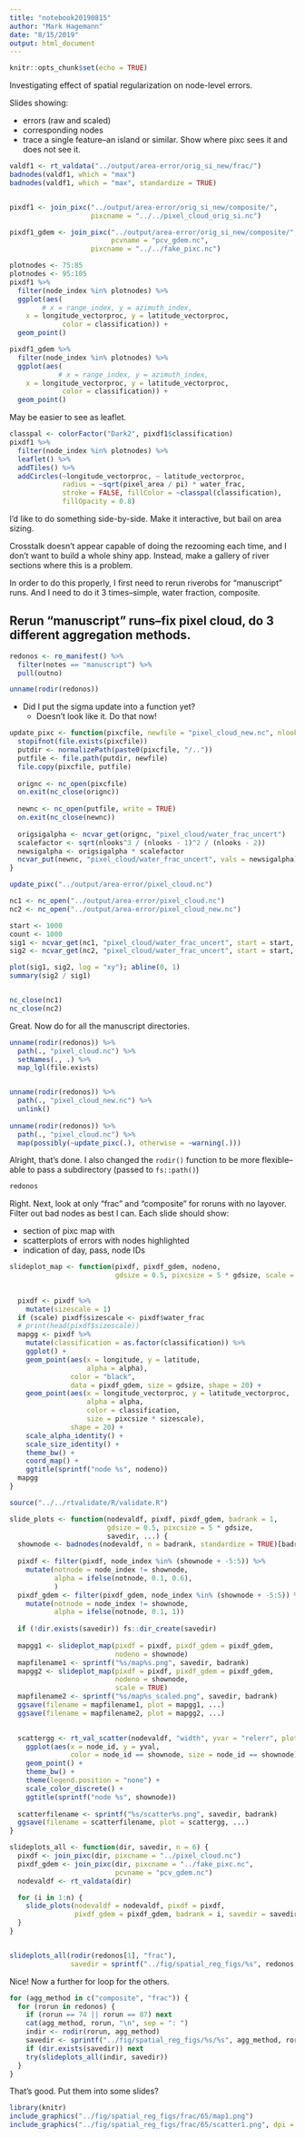 ```yaml
---
title: "notebook20190815"
author: "Mark Hagemann"
date: "8/15/2019"
output: html_document
---
```


```r
knitr::opts_chunk$set(echo = TRUE)
```

Investigating effect of spatial regularization on node-level errors.

Slides showing:

- errors (raw and scaled)
- corresponding nodes
- trace a single feature--an island or similar. Show where pixc sees it and does not see it.


```r
valdf1 <- rt_valdata("../output/area-error/orig_si_new/frac/")
badnodes(valdf1, which = "max")
badnodes(valdf1, which = "max", standardize = TRUE)


pixdf1 <- join_pixc("../output/area-error/orig_si_new/composite/", 
                    pixcname = "../../pixel_cloud_orig_si.nc")

pixdf1_gdem <- join_pixc("../output/area-error/orig_si_new/composite/", 
                         pcvname = "pcv_gdem.nc",
                    pixcname = "../../fake_pixc.nc")

plotnodes <- 75:85
plotnodes <- 95:105
pixdf1 %>% 
  filter(node_index %in% plotnodes) %>% 
  ggplot(aes(
        # x = range_index, y = azimuth_index, 
    x = longitude_vectorproc, y = latitude_vectorproc,
             color = classification)) + 
  geom_point()

pixdf1_gdem %>% 
  filter(node_index %in% plotnodes) %>% 
  ggplot(aes(
            # x = range_index, y = azimuth_index, 
    x = longitude_vectorproc, y = latitude_vectorproc,
             color = classification)) + 
  geom_point()
```

May be easier to see as leaflet. 

```r

classpal <- colorFactor("Dark2", pixdf1$classification)
pixdf1 %>% 
  filter(node_index %in% plotnodes) %>% 
  leaflet() %>% 
  addTiles() %>% 
  addCircles(~longitude_vectorproc, ~ latitude_vectorproc,
             radius = ~sqrt(pixel_area / pi) * water_frac,
             stroke = FALSE, fillColor = ~classpal(classification),
             fillOpacity = 0.8)

```

I'd like to do something side-by-side. Make it interactive, but bail on area sizing.

Crosstalk doesn't appear capable of doing the rezooming each time, and I don't want to build a whole shiny app. Instead, make a gallery of river sections where this is a problem. 

In order to do this properly, I first need to rerun riverobs for "manuscript" runs. And I need to do it 3 times--simple, water fraction, composite.



## Rerun "manuscript" runs--fix pixel cloud, do 3 different aggregation methods. 

```r
redonos <- ro_manifest() %>% 
  filter(notes == "manuscript") %>% 
  pull(outno)

unname(rodir(redonos))

```


- Did I put the sigma update into a function yet?
  - Doesn't look like it. Do that now!
  
```r
update_pixc <- function(pixcfile, newfile = "pixel_cloud_new.nc", nlooks = 4) {
  stopifnot(file.exists(pixcfile))
  putdir <- normalizePath(paste0(pixcfile, "/.."))
  putfile <- file.path(putdir, newfile)
  file.copy(pixcfile, putfile)
  
  orignc <- nc_open(pixcfile)
  on.exit(nc_close(orignc))
  
  newnc <- nc_open(putfile, write = TRUE)
  on.exit(nc_close(newnc))
  
  origsigalpha <- ncvar_get(orignc, "pixel_cloud/water_frac_uncert")
  scalefactor <- sqrt(nlooks^3 / (nlooks - 1)^2 / (nlooks - 2))
  newsigalpha <- origsigalpha * scalefactor
  ncvar_put(newnc, "pixel_cloud/water_frac_uncert", vals = newsigalpha)
}

update_pixc("../output/area-error/pixel_cloud.nc")

nc1 <- nc_open("../output/area-error/pixel_cloud.nc")
nc2 <- nc_open("../output/area-error/pixel_cloud_new.nc")

start <- 1000
count <- 1000
sig1 <- ncvar_get(nc1, "pixel_cloud/water_frac_uncert", start = start, count = count)
sig2 <- ncvar_get(nc2, "pixel_cloud/water_frac_uncert", start = start, count = count)

plot(sig1, sig2, log = "xy"); abline(0, 1)
summary(sig2 / sig1)


nc_close(nc1)
nc_close(nc2)

```

Great. Now do for all the manuscript directories.


```r
unname(rodir(redonos)) %>% 
  path(., "pixel_cloud.nc") %>% 
  setNames(., .) %>% 
  map_lgl(file.exists)


unname(rodir(redonos)) %>% 
  path(., "pixel_cloud_new.nc") %>% 
  unlink()
  
unname(rodir(redonos)) %>% 
  path(., "pixel_cloud.nc") %>% 
  map(possibly(~update_pixc(.), otherwise = ~warning(.)))
```

Alright, that's done. I also changed the `rodir()` function to be more flexible--able to pass a subdirectory (passed to `fs::path()`)

```r
redonos
```

Right. Next, look at only "frac" and "composite" for roruns with no layover. Filter out bad nodes as best I can. Each slide should show: 

- section of pixc map with
- scatterplots of errors with nodes highlighted
- indication of day, pass, node IDs


```r

slideplot_map <- function(pixdf, pixdf_gdem, nodeno, 
                          gdsize = 0.5, pixcsize = 5 * gdsize, scale = FALSE) {
  
  
  pixdf <- pixdf %>% 
    mutate(sizescale = 1)
  if (scale) pixdf$sizescale <- pixdf$water_frac
  # print(head(pixdf$sizescale))
  mapgg <- pixdf %>% 
    mutate(classification = as.factor(classification)) %>% 
    ggplot() + 
    geom_point(aes(x = longitude, y = latitude,
                   alpha = alpha),
               color = "black",
               data = pixdf_gdem, size = gdsize, shape = 20) +
    geom_point(aes(x = longitude_vectorproc, y = latitude_vectorproc,
                   alpha = alpha, 
                   color = classification, 
                   size = pixcsize * sizescale),
               shape = 20) + 
    scale_alpha_identity() +
    scale_size_identity() +
    theme_bw() + 
    coord_map() + 
    ggtitle(sprintf("node %s", nodeno))
  mapgg
}

source("../../rtvalidate/R/validate.R")

slide_plots <- function(nodevaldf, pixdf, pixdf_gdem, badrank = 1,
                        gdsize = 0.5, pixcsize = 5 * gdsize,
                        savedir, ...) {
  shownode <- badnodes(nodevaldf, n = badrank, standardize = TRUE)[badrank]
  
  pixdf <- filter(pixdf, node_index %in% (shownode + -5:5)) %>% 
    mutate(notnode = node_index != shownode,
           alpha = ifelse(notnode, 0.1, 0.6), 
           )
  pixdf_gdem <- filter(pixdf_gdem, node_index %in% (shownode + -5:5)) %>% 
    mutate(notnode = node_index != shownode,
           alpha = ifelse(notnode, 0.1, 1))
  
  if (!dir.exists(savedir)) fs::dir_create(savedir)
  
  mapgg1 <- slideplot_map(pixdf = pixdf, pixdf_gdem = pixdf_gdem,
                          nodeno = shownode)
  mapfilename1 <- sprintf("%s/map%s.png", savedir, badrank)
  mapgg2 <- slideplot_map(pixdf = pixdf, pixdf_gdem = pixdf_gdem, 
                          nodeno = shownode,
                          scale = TRUE)
  mapfilename2 <- sprintf("%s/map%s_scaled.png", savedir, badrank)
  ggsave(filename = mapfilename1, plot = mapgg1, ...)
  ggsave(filename = mapfilename2, plot = mapgg2, ...)

  
  scattergg <- rt_val_scatter(nodevaldf, "width", yvar = "relerr", plot = FALSE) %>% 
    ggplot(aes(x = node_id, y = yval, 
               color = node_id == shownode, size = node_id == shownode)) +
    geom_point() + 
    theme_bw() + 
    theme(legend.position = "none") +
    scale_color_discrete() +
    ggtitle(sprintf("node %s", shownode))
  
  scatterfilename <- sprintf("%s/scatter%s.png", savedir, badrank)
  ggsave(filename = scatterfilename, plot = scattergg, ...)
}

slideplots_all <- function(dir, savedir, n = 6) {
  pixdf <- join_pixc(dir, pixcname = "../pixel_cloud.nc")
  pixdf_gdem <- join_pixc(dir, pixcname = "../fake_pixc.nc", 
                          pcvname = "pcv_gdem.nc")
  nodevaldf <- rt_valdata(dir)

  for (i in 1:n) {
    slide_plots(nodevaldf = nodevaldf, pixdf = pixdf, 
                pixdf_gdem = pixdf_gdem, badrank = i, savedir = savedir)
  }
}


slideplots_all(rodir(redonos[1], "frac"), 
               savedir = sprintf("../fig/spatial_reg_figs/%s", redonos[1]))

```

Nice! Now a further for loop for the others. 

```r
for (agg_method in c("composite", "frac")) {
  for (rorun in redonos) {
    if (rorun == 74 || rorun == 87) next
    cat(agg_method, rorun, "\n", sep = ": ")
    indir <- rodir(rorun, agg_method)
    savedir <- sprintf("../fig/spatial_reg_figs/%s/%s", agg_method, rorun)
    if (dir.exists(savedir)) next
    try(slideplots_all(indir, savedir))
  }
}
```

That's good. Put them into some slides? 

```r

library(knitr)
include_graphics("../fig/spatial_reg_figs/frac/65/map1.png")
include_graphics("../fig/spatial_reg_figs/frac/65/scatter1.png", dpi = 500)
```




